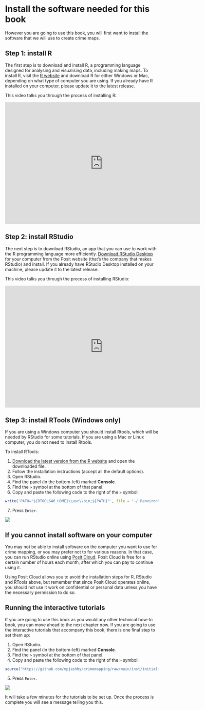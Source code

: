 # Install the software needed for this book {.unnumbered}

However you are going to use this book, you will first want to install the software that we
will use to create crime maps.



## Step 1: install R

The first step is to download and install R, a programming language designed for analysing and visualising data, including making maps. To install R, visit the [R website](https://cran.r-project.org/) and download R for either Windows or Mac, depending on what type of computer you are using. If you already have R installed on your computer, please update it to the latest release.

This video talks you through the process of installing R:

<iframe title="vimeo-player" src="https://player.vimeo.com/video/203516510" width="640" height="400" frameborder="0" allowfullscreen></iframe>



## Step 2: install RStudio

The next step is to download RStudio, an app that you can use to work with the R programming language more efficiently. [Download RStudio Desktop](https://posit.co/download/rstudio-desktop/) for your computer from the Posit website (that's the company that makes RStudio) and install. If you already have RStudio Desktop installed on your machine, please update it to the latest release.

This video talks you through the process of installing RStudio:

<iframe title="vimeo-player" src="https://player.vimeo.com/video/203516968" width="640" height="400" frameborder="0" allowfullscreen></iframe>



## Step 3: install RTools (Windows only)

If you are using a Windows computer you should install Rtools, which will be needed by RStudio for some tutorials. If you are using a Mac or Linux computer, you do not need to install Rtools.

To install RTools: 

  1. [Download the latest version from the R website](https://cran.r-project.org/bin/windows/Rtools/rtools40.html) and open the downloaded file.
  2. Follow the installation instructions (accept all the default options).
  3. Open RStudio.
  4. Find the panel (in the bottom-left) marked **Console**.
  5. Find the `>` symbol at the bottom of that panel.
  6. Copy and paste the following code to the right of the `>` symbol:

```r
write('PATH="${RTOOLS40_HOME}\\usr\\bin;${PATH}"', file = "~/.Renviron", append = TRUE)
```

  7. Press `Enter`.

![](images/rstudio_console_rtools.png)



## If you cannot install software on your computer

You may not be able to install software on the computer you want to use for crime mapping, or you may prefer not to for various reasons. In that case, you can run RStudio online using [Posit Cloud](https://posit.cloud/). Posit Cloud is free for a certain number of hours each month, after which you can pay to continue using it.

Using Posit Cloud allows you to avoid the installation steps for R, RStudio and RTools above, but remember that since Posit Cloud operates online, you should not use it work on confidential or personal data unless you have the necessary permission to do so.


## Running the interactive tutorials

If you are going to use this book as you would any other technical how-to book, you can move ahead to the next chapter now. If you are going to use the interactive tutorials that accompany this book, there is one final step to set them up:

  1. Open RStudio. 
  2. Find the panel (in the bottom-left) marked **Console**.
  3. Find the `>` symbol at the bottom of that panel.
  4. Copy and paste the following code to the right of the `>` symbol:

```r
source("https://github.com/mpjashby/crimemapping/raw/main/inst/initialise.R")
```

  5. Press `Enter`.
  
![](images/rstudio_console_initialise.png)

It will take a few minutes for the tutorials to be set up. Once the process is complete you will see a message telling you this.
